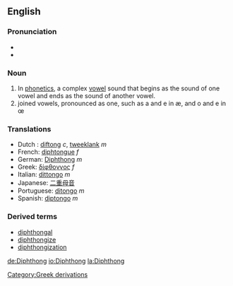 ==English==
===Pronunciation===
*{{IPA|/ˈdɪf.θɒŋ/ or /ˈdɪp.θɒŋ/ (US) or /ˈdɪf.θɑŋ/ (CA)}}
*{{Audio|en-ca-diphthong.ogg|Audio (CA)}}

===Noun===
{{wikipedia}}
#In [[phonetics]], a complex [[vowel]] sound that begins as the sound of one vowel and ends as the sound of another vowel.
# joined vowels, pronounced as one, such as a and e in æ, and o and e in œ

=== Translations ===
*Dutch : [[diftong]] ''c'', [[tweeklank]] ''m''
*French: [[diphtongue]] ''f''
*German: [[Diphthong]] ''m''
*Greek: [[δίφθογγος]] ''f''
*Italian: [[dittongo]] ''m''
*Japanese: [[二重母音]]
*Portuguese: [[ditongo]] ''m''
*Spanish: [[diptongo]] ''m''

===Derived terms===
*[[diphthongal]] 
*[[diphthongize]]
*[[diphthongization]]
[[Category:Greek derivations]]

[[de:Diphthong]]
[[io:Diphthong]]
[[la:Diphthong]]